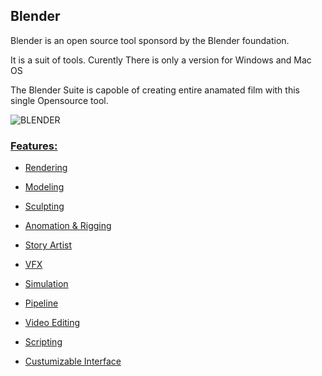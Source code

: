 ## Blender 

Blender is an open source tool sponsord by the Blender foundation. 

It is a suit of tools. Curently There is only a version for Windows and Mac OS

The Blender Suite is capoble of creating entire anamated film with this single Opensource tool. 

![BLENDER](/public/cad/Blender.jpg)

### [Features:](https://www.blender.org/features/)
- [Rendering](https://www.blender.org/features/rendering/)
- [Modeling](https://www.blender.org/features/modeling/)

- [Sculpting](https://www.blender.org/features/sculpting/)
- [Anomation & Rigging](https://www.blender.org/features/animation/)
- [Story Artist](https://www.blender.org/features/story-artist/)
- [VFX](https://www.blender.org/features/vfx/)
- [Simulation](https://www.blender.org/features/simulation/)
- [Pipeline](https://www.blender.org/features/pipeline/)
- [Video Editing](https://www.blender.org/features/video-editing/)
- [Scripting](https://www.blender.org/features/scripting/)
- [Custumizable Interface](https://www.blender.org/features/interface/)
